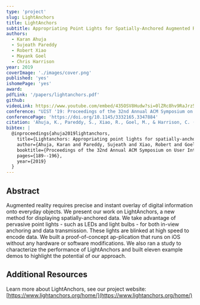 ```yaml
---
type: 'project'
slug: LightAnchors
title: LightAnchors
subtitle: Appropriating Point Lights for Spatially-Anchored Augmented Reality Interfaces
authors:
  - Karan Ahuja
  - Sujeath Pareddy
  - Robert Xiao
  - Mayank Goel
  - Chris Harrison
year: 2019
coverImage: './images/cover.png'
published: 'yes'
ishomePage: 'yes'
award:
pdfLink: '/papers/lightanchors.pdf'
github:
videoLink: https://www.youtube.com/embed/435OSV8Hudw?si=0lZRc8hv9RaJrz54
conference: "UIST '19: Proceedings of the 32nd Annual ACM Symposium on User Interface Software and Technology"
conferencePage: 'https://doi.org/10.1145/3332165.3347884'
citation: 'Ahuja, K., Pareddy, S., Xiao, R., Goel, M., & Harrison, C. (2019, October). Lightanchors: Appropriating point lights for spatially-anchored augmented reality interfaces. In Proceedings of the 32nd Annual ACM Symposium on User Interface Software and Technology (pp. 189-196).'
bibtex: |
  @inproceedings{ahuja2019lightanchors,
    title={Lightanchors: Appropriating point lights for spatially-anchored augmented reality interfaces},
    author={Ahuja, Karan and Pareddy, Sujeath and Xiao, Robert and Goel, Mayank and Harrison, Chris},
    booktitle={Proceedings of the 32nd Annual ACM Symposium on User Interface Software and Technology},
    pages={189--196},
    year={2019}
  }
---
```


## Abstract

Augmented reality requires precise and instant overlay of digital information onto everyday objects. We present our work on LightAnchors, a new method for displaying spatially-anchored data. We take advantage of pervasive point lights - such as LEDs and light bulbs - for both in-view anchoring and data transmission. These lights are blinked at high speed to encode data. We built a proof-of-concept ap-plication that runs on iOS without any hardware or software modifications. We also ran a study to characterize the performance of LightAnchors and built eleven example demos to highlight the potential of our approach.

## Additional Resources

Learn more about LightAnchors, see our project website: [https://www.lightanchors.org/home/](https://www.lightanchors.org/home/)
